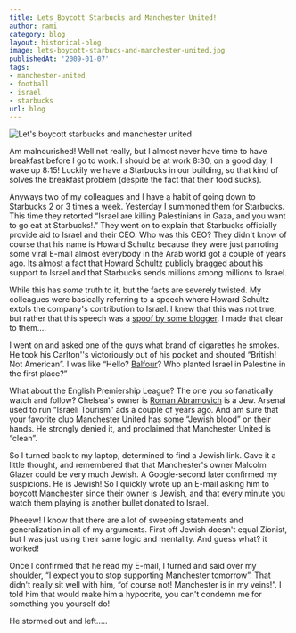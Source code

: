 ```yaml
---
title: Lets Boycott Starbucks and Manchester United!
author: rami
category: blog
layout: historical-blog
image: lets-boycott-starbucs-and-manchester-united.jpg
publishedAt: '2009-01-07'
tags:
- manchester-united
- football
- israel
- starbucks
url: blog
---
```


![Let's boycott starbucks and manchester united](/assets/images/content/blog/lets-boycott-starbucs-and-manchester-united.jpg)

Am malnourished! Well not really, but I almost never have time to have breakfast before I go to work. I should be at work 8:30, on a good day, I wake up 8:15! Luckily we have a Starbucks in our building, so that kind of solves the breakfast problem (despite the fact that their food sucks).

Anyways two of my colleagues and I have a habit of going down to Starbucks 2 or 3 times a week. Yesterday I summoned them for Starbucks. This time they retorted “Israel are killing Palestinians in Gaza, and you want to go eat at Starbucks!.” They went on to explain that Starbucks officially provide aid to Israel and their CEO. Who was this CEO? They didn't know of course that his name is Howard Schultz because they were just parroting some viral E-mail almost everybody in the Arab world got a couple of years ago. Its almost a fact that Howard Schultz publicly bragged about his support to Israel and that Starbucks sends millions among millions to Israel.

While this has *some* truth to it, but the facts are severely twisted. My colleagues were basically referring to a speech where Howard Schultz extols the company's contribution to Israel. I knew that this was not true, but rather that this speech was a [spoof by some blogger](http://www.snopes.com/politics/israel/schultz.asp). I made that clear to them….

I went on and asked one of the guys what brand of cigarettes he smokes. He took his Carlton''s victoriously out of his pocket and shouted “British! Not American”. I was like “Hello? [Balfour](http://en.wikipedia.org/wiki/Balfour_Declaration_of_1917)? Who planted Israel in Palestine in the first place?”

What about the English Premiership League? The one you so fanatically watch and follow? Chelsea's owner is [Roman Abramovich](http://en.wikipedia.org/wiki/Roman_Abramovich) is a Jew. Arsenal used to run “Israeli Tourism” ads a couple of years ago. And am sure that your favorite club Manchester United has some “Jewish blood” on their hands. He strongly denied it, and proclaimed that Manchester United is “clean”.

So I turned back to my laptop, determined to find a Jewish link. Gave it a little thought, and remembered that that Manchester's owner Malcolm Glazer could be very much Jewish. A Google-second later confirmed my suspicions. He is Jewish! So I quickly wrote up an E-mail asking him to boycott Manchester since their owner is Jewish, and that every minute you watch them playing is another bullet donated to Israel.

Pheeew! I know that there are a lot of sweeping statements and generalization in all of my arguments. First off Jewish doesn't equal Zionist, but I was just using their same logic and mentality. And guess what? it worked!

Once I confirmed that he read my E-mail, I turned and said over my shoulder, “I expect you to stop supporting Manchester tomorrow”. That didn't really sit well with him, “of course not! Manchester is in my veins!”. I told him that would make him a hypocrite, you can't condemn me for something you yourself do!

He stormed out and left…..
